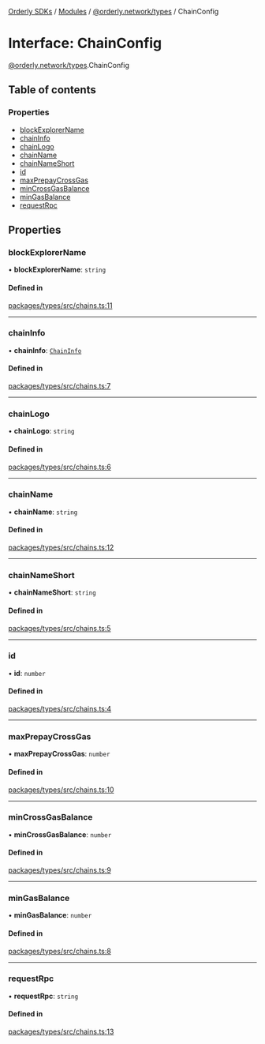 [Orderly SDKs](./../README) / [Modules](./../modules) / [@orderly.network/types](./../modules/orderly_network_types) / ChainConfig

# Interface: ChainConfig

[@orderly.network/types](./../modules/orderly_network_types).ChainConfig

## Table of contents

### Properties

- [blockExplorerName](./orderly_network_types.ChainConfig#blockexplorername)
- [chainInfo](./orderly_network_types.ChainConfig#chaininfo)
- [chainLogo](./orderly_network_types.ChainConfig#chainlogo)
- [chainName](./orderly_network_types.ChainConfig#chainname)
- [chainNameShort](./orderly_network_types.ChainConfig#chainnameshort)
- [id](./orderly_network_types.ChainConfig#id)
- [maxPrepayCrossGas](./orderly_network_types.ChainConfig#maxprepaycrossgas)
- [minCrossGasBalance](./orderly_network_types.ChainConfig#mincrossgasbalance)
- [minGasBalance](./orderly_network_types.ChainConfig#mingasbalance)
- [requestRpc](./orderly_network_types.ChainConfig#requestrpc)

## Properties

### blockExplorerName

• **blockExplorerName**: `string`

#### Defined in

[packages/types/src/chains.ts:11](https://github.com/OrderlyNetwork/js-sdk/blob/3b49bc1a/packages/types/src/chains.ts#L11)

___

### chainInfo

• **chainInfo**: [`ChainInfo`](./orderly_network_types.ChainInfo)

#### Defined in

[packages/types/src/chains.ts:7](https://github.com/OrderlyNetwork/js-sdk/blob/3b49bc1a/packages/types/src/chains.ts#L7)

___

### chainLogo

• **chainLogo**: `string`

#### Defined in

[packages/types/src/chains.ts:6](https://github.com/OrderlyNetwork/js-sdk/blob/3b49bc1a/packages/types/src/chains.ts#L6)

___

### chainName

• **chainName**: `string`

#### Defined in

[packages/types/src/chains.ts:12](https://github.com/OrderlyNetwork/js-sdk/blob/3b49bc1a/packages/types/src/chains.ts#L12)

___

### chainNameShort

• **chainNameShort**: `string`

#### Defined in

[packages/types/src/chains.ts:5](https://github.com/OrderlyNetwork/js-sdk/blob/3b49bc1a/packages/types/src/chains.ts#L5)

___

### id

• **id**: `number`

#### Defined in

[packages/types/src/chains.ts:4](https://github.com/OrderlyNetwork/js-sdk/blob/3b49bc1a/packages/types/src/chains.ts#L4)

___

### maxPrepayCrossGas

• **maxPrepayCrossGas**: `number`

#### Defined in

[packages/types/src/chains.ts:10](https://github.com/OrderlyNetwork/js-sdk/blob/3b49bc1a/packages/types/src/chains.ts#L10)

___

### minCrossGasBalance

• **minCrossGasBalance**: `number`

#### Defined in

[packages/types/src/chains.ts:9](https://github.com/OrderlyNetwork/js-sdk/blob/3b49bc1a/packages/types/src/chains.ts#L9)

___

### minGasBalance

• **minGasBalance**: `number`

#### Defined in

[packages/types/src/chains.ts:8](https://github.com/OrderlyNetwork/js-sdk/blob/3b49bc1a/packages/types/src/chains.ts#L8)

___

### requestRpc

• **requestRpc**: `string`

#### Defined in

[packages/types/src/chains.ts:13](https://github.com/OrderlyNetwork/js-sdk/blob/3b49bc1a/packages/types/src/chains.ts#L13)
